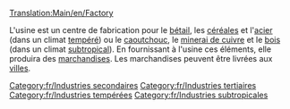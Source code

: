 [[Translation:Main/en/Factory]]{{en/-}}
{{Template:Industries/Fr
|image=Factory.png
|nom=Usine
|climats=[[Main/en/Climat/Fr#Tempéré|Tempéré]], [[Main/en/Climat/Fr#Subtropical|Subtropical]]
|accepte=[[Main/fr/Bétail|Bétail]], [[Main/fr/Céréales|Céréales]], [[Main/fr/Acier|Acier]] (climat tempéré seulement), [[Main/fr/Caoutchouc|Caoutchouc]], [[Main/fr/Minerai de cuivre|Minerai de cuivre]], [[Main/fr/Bois|Bois]] (climat subtropical uniquement).
|produit=[[Main/fr/Marchandises|Marchandises]]
|notes=Absent des climats [[Main/en/Climat/Fr#Subarctique|Subarctique]] ou [[Main/en/Climat/Fr#Pays des jouets|Pays des jouets]]
}}
[[Category:fr/Industries secondaires]]
[[Category:fr/Industries tertiaires]]
[[Category:fr/Industries tempérées]]
[[Category:fr/Industries subtropicales]]

L'usine est un centre de fabrication pour le [[Main/fr/Bétail|bétail]], les [[Main/fr/Céréales|céréales]] et l'[[Main/fr/Acier|acier]] (dans un climat [[Main/en/Climat/Fr#Tempéré|tempéré]]) ou le [[Main/fr/Caoutchouc|caoutchouc]], le [[Main/fr/Minerai de cuivre|minerai de cuivre]] et le [[Main/fr/Bois|bois]] (dans un climat [[Main/en/Climat/Fr#Subtropical|subtropical]]).
En fournissant à l'usine ces éléments, elle produira des [[Main/fr/Marchandises|marchandises]]. Les marchandises peuvent être livrées aux [[Main/fr/Ville|villes]].